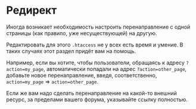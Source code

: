 # Редирект

Иногда возникает необходимость настроить перенаправление с одной страницы (как правило, уже несуществующей) на другую.

Редактировать для этого `.htaccess` не у всех есть время и умение. В таких случаях этот раздел придёт вам на помощь.

Например, если вы хотите, чтобы пользователи, обращаясь к адресу `?action=my_page`, автоматически попадали на адрес `?action=other_page`, добавьте новое перенаправление, введя, соответственно, `action=my_page` => `action=other_page`.

Если же вам надо сделать перенаправление на какой-то внешний ресурс, за пределами вашего форума, указывайте ссылку полностью.
